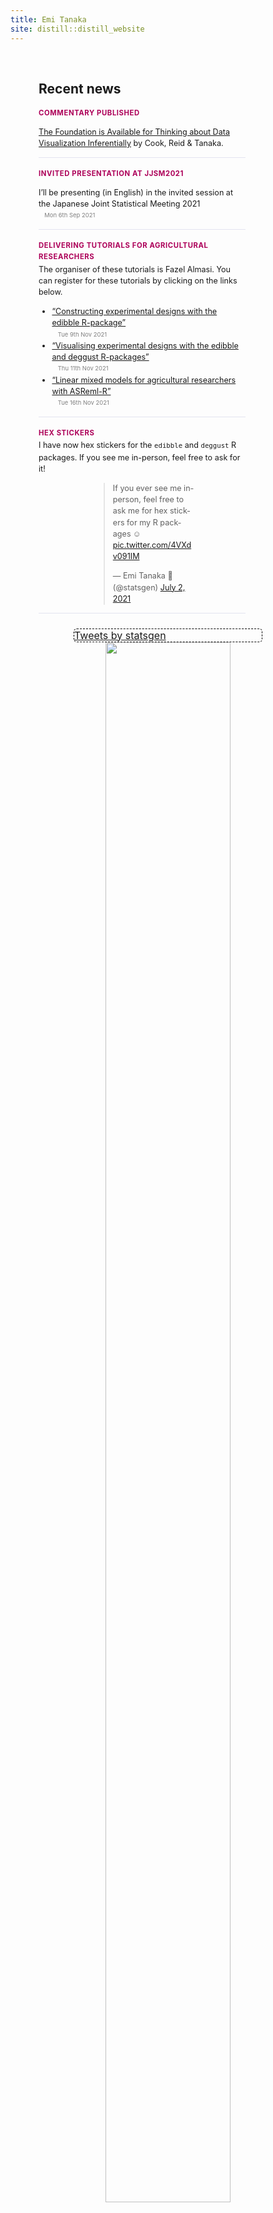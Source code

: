```yaml
---
title: Emi Tanaka
site: distill::distill_website
---
```

<style>
d-title {
  display: none!important;
}
d-appendix {
 display: none!important;
}
.twitter-border {
 border: 1px dashed black;
 width: 300px;
 position : relative;
 border-radius: 5px;
 margin: 0 auto;
}
.twitter-border::before {
 content: "\f099";
 font-family: "Font Awesome 5 Brands";
 font-weight: 900; 
 font-size: 1.5rem;
 position: absolute;
 top: -15px;
 left: -15px;
}

.twitter-border > p {
  margin-block-start: 0em;
  margin-block-end: 0em;
  margin-bottom: 0em;
}
.home-with-sidebar {
  padding-left: 45px;
  padding-right: 45px;
}
@media (min-width: 1024px) {
  .home-with-sidebar .home-main {
    float: left;
    width: 60%;
  }
}
.home-main {
  margin-top: 60px;
  margin-bottom: 24px;
}
@media (min-width: 1024px) {
  .home-with-sidebar .home-sidebar {
    float: right;
    width: 30%;
    margin-top: 60px;
    padding-top: 24px;
    padding-bottom: 24px;
  }
}

.home-sidebar {
  font-size: 16px;
}
.news-container {
  width: 80%;
}

.news-item {
  line-height: 1.45em;
  border-bottom: 1px solid #e3e4F0;
  margin-top: 0px;
  margin-bottom: 0px;
  font-size: 0.9em;
}
.news-item h3:nth-child(1) {
  color: #AD0059;
  font-family: var(--body-font), var(--body-default);
  margin-bottom: 0.2em;
  text-transform: uppercase;
  letter-spacing: 0.05em;
  font-size: 0.9em;
}
.date {
  color: gray;
  display: block;
  font-size: 0.75em;
}
.date::before {
   font-family: "Font Awesome 5 Free";
   font-weight: 900; 
   content: "\f133";
   padding-right: 2px;
}

</style>

<div class="home-with-sidebar l-screen-inset">

<div class="home-main">

## Recent news
:::: news-container
::: news-item
### <i class="fas fa-newspaper"></i> Commentary published 
[The Foundation is Available for Thinking about Data Visualization Inferentially](https://hdsr.mitpress.mit.edu/pub/mpdasaqt/release/1) by Cook, Reid & Tanaka. 
:::
::: news-item
### <i class="fas fa-comment"></i> Invited presentation at JJSM2021
I'll be presenting (in English) in the invited session at the Japanese Joint Statistical Meeting 2021 
[Mon 6th Sep 2021]{.date}
:::
::: news-item
### <i class="fas fa-chalkboard-teacher"></i> Delivering tutorials for agricultural researchers
The organiser of these tutorials is Fazel Almasi. You can register for these tutorials by clicking on the links below. 
<ul>
  <li>["Constructing experimental designs with the edibble R-package"](https://www.eventbrite.com/e/constructing-experimental-design-with-the-edibble-r-package-tickets-164006298253?aff=ebdsoporgprofile) [Tue 9th Nov 2021]{.date} </li>
  <li>["Visualising experimental designs with the edibble and deggust R-packages"](https://www.eventbrite.com/e/visualising-experimental-designs-with-the-edibble-and-deggust-r-packages-tickets-164843365945?aff=ebdsoporgprofile) [Thu 11th Nov 2021]{.date}</li>
  <li>["Linear mixed models for agricultural researchers with ASReml-R"](https://www.eventbrite.com/e/linear-mixed-models-for-agricultural-researchers-with-asreml-r-tickets-164844814277?aff=ebdsoporgprofile) [Tue 16th Nov 2021]{.date}</li>
</ul>
:::
::: news-item
### <i class="fab fa-r-project"></i> Hex stickers 
I have now hex stickers for the `edibble` and `deggust` R packages. If you see me in-person, feel free to ask for it!
<div style="margin: 0 auto; width:50%;">
<blockquote class="twitter-tweet"><p lang="en" dir="ltr">If you ever see me in-person, feel free to ask me for hex stickers for my R packages ☺️ <a href="https://t.co/4VXdv091IM">pic.twitter.com/4VXdv091IM</a></p>&mdash; Emi Tanaka 🌾 (@statsgen) <a href="https://twitter.com/statsgen/status/1410842537485471744?ref_src=twsrc%5Etfw">July 2, 2021</a></blockquote> <script async src="https://platform.twitter.com/widgets.js" charset="utf-8"></script>
</div>
:::
::::

</div>

<div class="home-sidebar">
<div class="twitter-border">
<a class="twitter-timeline" data-height="600" data-width="300"  href="https://twitter.com/statsgen?ref_src=twsrc%5Etfw">Tweets by statsgen</a>
</div>
<script async src="https://platform.twitter.com/widgets.js" charset="utf-8"></script>

<center>
<a href="https://www.statsoc.org.au/DistinguishedPresentersAwardRecipients"><img src="images/ssa-digital-badge-2021.png" width="80%" style="max-width:250px;"></a>
</center>
</div>
</div>